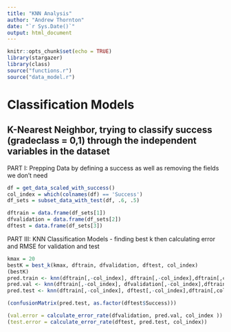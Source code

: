 ```yaml
---
title: "KNN Analysis"
author: "Andrew Thornton"
date: "`r Sys.Date()`"
output: html_document
---
```


```r
knitr::opts_chunk$set(echo = TRUE)
library(stargazer)
library(class)
source("functions.r")
source("data_model.r")
```

# Classification Models

## K-Nearest Neighbor, trying to classify success (gradeclass = 0,1) through the independent variables in the dataset
PART I: Prepping Data by defining a success as well as removing the fields we don't need
``` r
df = get_data_scaled_with_success()
col_index = which(colnames(df) == 'Success')
df_sets = subset_data_with_test(df, .6, .5)

dftrain = data.frame(df_sets[1])
dfvalidation = data.frame(df_sets[2])
dftest = data.frame(df_sets[3])
```

PART III: KNN Classification Models - finding best k then calculating error and RMSE for validation and test
``` r
kmax = 20
bestK = best_k(kmax, dftrain, dfvalidation, dftest, col_index)
(bestK)
pred.train <- knn(dftrain[,-col_index], dftrain[,-col_index],dftrain[,col_index], k=bestK)
pred.val <- knn(dftrain[,-col_index], dfvalidation[,-col_index],dftrain[,col_index], k=bestK)
pred.test <- knn(dftrain[,-col_index], dftest[,-col_index],dftrain[,col_index], k=bestK)

(confusionMatrix(pred.test, as.factor(dftest$Success)))

(val.error = calculate_error_rate(dfvalidation, pred.val, col_index ))
(test.error = calculate_error_rate(dftest, pred.test, col_index))
```
